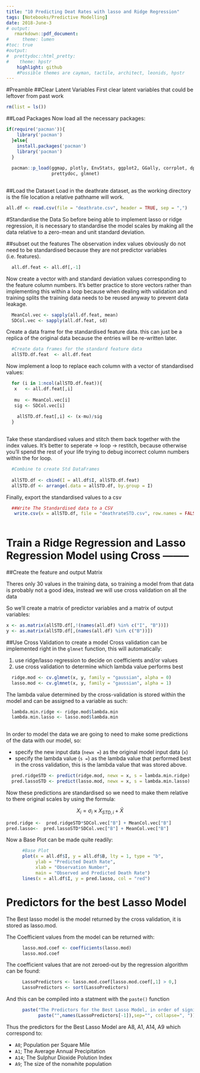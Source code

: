 ```yaml
---
title: "10 Predicting Deat Rates with lasso and Ridge Regression"
tags: [Notebooks/Predictive Modelling]
date: 2018-June-3
# output:
   rmarkdown::pdf_document:
#     theme: lumen
#toc: true
#output:
#  prettydoc::html_pretty:
#    theme: hpstr
    highlight: github
    #Possible themes are cayman, tactile, architect, leonids, hpstr
---
```




#Preamble
##Clear Latent Variables
First clear latent variables that could be leftover from past work
```r
rm(list = ls())
```
##Load Packages
Now load all the necessary packages:
```r

if(require('pacman')){
    library('pacman')
  }else{
    install.packages('pacman')
    library('pacman')
  }
  
  pacman::p_load(ggmap, plotly, EnvStats, ggplot2, GGally, corrplot, dplyr, tidyr, stringr, reshape2, cowplot, ggpubr, reshape2, ggplot2, rmarkdown, dplyr, plotly, rstudioapi, wesanderson, RColorBrewer, colorspace, 
                 prettydoc, glmnet)
  
```

##Load the Dataset
Load in the deathrate dataset, as the working directory is the file location a
relative pathname will work.
```r
all.df <- read.csv(file = "deathrate.csv", header = TRUE, sep = ",")
```
 

#Standardise the Data
So before being able to implement lasso or ridge regression, it is necessary
to standardise the model scales by making all the data relative to a zero-mean
and unit standard deviation.

##subset out the features
The observation index values obviously do not need to be standardised because they are not
predictor variables (i.e. features).
```r
  all.df.feat <- all.df[,-1]
```

Now create a vector with and standard deviation values corresponding to the feature column numbers.
It's better practice to store vectors rather than implementing this within a loop because
when dealing with validation and training splits the training data needs to be reused anyway
to prevent data leakage.

```r
  MeanCol.vec <- sapply(all.df.feat, mean)
  SDCol.vec <- sapply(all.df.feat, sd)
```

Create a data frame for the standardised feature data. this can just be a replica of 
the original data because the entries will be re-written later.
```r
  #Create data frames for the standard feature data
  allSTD.df.feat  <- all.df.feat

```

Now implement a loop to replace each column with a vector of standardised values:
```r
  for (i in 1:ncol(allSTD.df.feat)){
   x   <- all.df.feat[,i] 
   
   mu  <- MeanCol.vec[i]
   sig <- SDCol.vec[i]
   
    allSTD.df.feat[,i] <- (x-mu)/sig
  }
  

```

Take these standardised values and stitch them back together with the index values.
It's better to seperate -> loop -> restitch, because otherwise you'll spend the rest
of your life trying to debug incorrect column numbers within the for loop.
  
```r
  #Combine to create Std DataFrames
  
  allSTD.df <- cbind(I = all.df$I, allSTD.df.feat) 
  allSTD.df <- arrange(.data = allSTD.df, by.group = I) 
```
  
Finally, export the standardised values to a csv
```r

  ##Write The Standardised data to a CSV
   write.csv(x = allSTD.df, file = "deathrateSTD.csv", row.names = FALSE)
   
```

# Train a Ridge Regression and Lasso Regression Model using Cross  --------
   
##Create the feature and output Matrix

Theres only 30 values in the training data, so training a model from that
      data is probably not a good idea, instead we will use cross validation
       on all the data
      
So we'll create a matrix of predictor variables and a matrix of output variables:

```r

x <- as.matrix(allSTD.df[,!(names(all.df) %in% c("I", "B"))])
y <- as.matrix(allSTD.df[,(names(all.df) %in% c("B"))]) 
```


##Use Cross Validation to create a model
Cross validation can be implemented right in the `glmnet` function, this will
automatically:

1. use ridge/lasso regression to decide on coefficients and/or values
2. use cross validation to determine which lambda value performs best

```r

  ridge.mod <- cv.glmnet(x, y, family = "gaussian", alpha = 0)
  lasso.mod <- cv.glmnet(x, y, family = "gaussian", alpha = 1)

```

The lambda value determined by the cross-validation is stored within the model and 
can be assigned to a variable as such:

```r

  lambda.min.ridge <- ridge.mod$lambda.min
  lambda.min.lasso <- lasso.mod$lambda.min
  
```

In order to model the data we are going to need to make some predictions of the data
with our model, so:

+ specify the new input data (`newx =`) as the original model input data (`x`)
+ specify the lambda value (`s =`) as the lambda value that performed best in the cross validation, this is the lambda value that was stored above.

```r

  pred.ridgeSTD <- predict(ridge.mod, newx = x, s = lambda.min.ridge)
  pred.lassoSTD <- predict(lasso.mod, newx = x, s = lambda.min.lasso)
```
  
Now these predictions are standardised so we need to make them relative to there original scales by using the formula:

$$X_i = \sigma_i \times X_{STD, i} + \bar{X}$$
```r
pred.ridge <-  pred.ridgeSTD*SDCol.vec["B"] + MeanCol.vec["B"]
pred.lasso<-  pred.lassoSTD*SDCol.vec["B"] + MeanCol.vec["B"]
```
  
Now a Base Plot can be made quite readily:

```r

      #Base Plot
      plot(x = all.df$I, y = all.df$B, lty = 1, type = "b",
           ylab = "Predicted Death Rate",
           xlab = "Observation Number",
           main = "Observed and Predicted Death Rate")
      lines(x = all.df$I, y = pred.lasso, col = "red")
```

# Predictors for the best Lasso Model 

The Best lasso model is the model returned by the cross validation, it is stored as lasso.mod.

The Coefficient values from the model can be returned with:

```r

      lasso.mod.coef <- coefficients(lasso.mod)
      lasso.mod.coef
```

The coefficient values that are not zeroed-out by the regression algorithm can be found:
      
      
```r

      LassoPredictors <- lasso.mod.coef[lasso.mod.coef[,1] > 0,]
      LassoPredictors <- sort(LassoPredictors)
```

And this can be compiled into a statment with the `paste()` function

```r
      paste("The Predictors for the Best Lasso Model, in order of significance, are:",
            paste("",names(LassoPredictors[-1]),sep="", collapse=", "))     
```

Thus the predictors for the Best Lasso Model are A8, A1, A14, A9 which correspond to:

+ `A8`;  Population per Square Mile
+ `A1`;  The Average Annual Precipitation
+ `A14`; The Sulphur Dioxide Polution Index
+ `A9`;  The size of the nonwhite population

      
      
  
      
      
